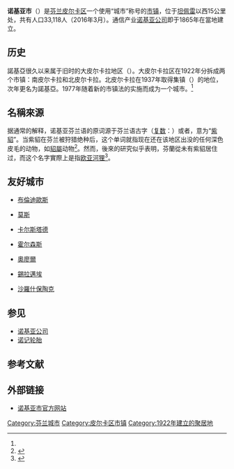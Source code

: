 {{otheruses|other=同名公司|诺基亚}}
{{Infobox Finnish municipality
|name                   = 諾基亞市
|official_name          = {{lang|fi|Nokian kaupunki}}
|other_name             =
|native_name            =
|native_name_lang       =
|nickname               =
|en_name = Nokia, Finland
|settlement_type        = 
|total_type             = <!-- to set a non-standard label for total area and population rows -->
|motto                  =
|image_skyline          = Nokian kirkko.jpg
|imagesize              = 150px
|image_caption          = 諾基亞市教堂，2005年12月
|image_flag             =
|flag_size              =
|image_seal             =
|seal_size              =
|image_shield           = Nokia.vaakuna.svg
|shield_size            =
|image_blank_emblem     =
|blank_emblem_type      =
|blank_emblem_size      =
|image_map              = Nokia.sijainti.suomi.2008.svg
|mapsize                =
|map_caption            = 諾基亞市在[[芬蘭|芬蘭]]的位置
|image_dot_map          =
|dot_mapsize            =
|dot_map_caption        =
|dot_x =  |dot_y =
|pushpin_map            = <!-- name of a location map as per Template:Location_map -->
|pushpin_label_position = <!-- position of the pushpin label: left, right, top, bottom, none -->
|pushpin_map_caption    =
|pushpin_mapsize        =
|region                 = [[皮爾卡區|皮爾卡區]]
|subregion              = [[坦佩雷次區|坦佩雷次區]]
<!-- Smaller parts (e.g. boroughs of a city) and seat of government -->
|seat_type              =
|seat                   =
|parts_type             =
|parts_style            = <!-- =list (for list), coll (for collapsed list), para (for paragraph format)
                               Default is list if up to 5 items, coll if more than 5-->
|parts                  = <!-- parts text, or header for parts list -->
|p1                     =
|p2                     = <!-- etc. up to p10: for separate parts to be listed-->
|government_footnotes   =
|leader_title           = [[市長|市長]]
|leader_name            = Markku Rahikkala
|established_title      = 成立
|established_date       = 1922年
|established_title2     = 建[[鎮|鎮]]
|established_date2      = 1937年
|established_title3     = 設[[市|市]]
|established_date3      = 1977年
|extinct_title          =
|extinct_date           =
|area_urban_km2         =
|area_metro_km2         =
|population_metro       =
|population_blank1_title = 
|population_blank1        = 
|population_density_metro_km2 =
|population_urban       =
|population_density_urban_km2 =
|population_note        =
|finnish_official       = 1
|swedish_official       =
|sami_official          =
|urbanisation           =
|unemployment           =
|blank1_name            =
|blank1_info            =
|blank2_name            =
|blank2_info            =
|blank3_name            =
|blank3_info            =
|blank4_name            =
|blank4_info            =
|coordinates_display    =
|coordinates_type       =
<!-- latNS=N and longEW=E set by default -->
|latd=   61 |latm=  29 |lats=
|longd= 023 |longm= 31 |longs=
|elevation_m            =
|postal_code            =
|website                = {{URL|https://www.nokiankaupunki.fi/}}
|footnotes              =
}}
'''诺基亚市'''（{{lang-fi|Nokia}}）是[[芬兰|芬兰]][[皮尔卡区|皮尔卡区]]一个使用“城市”称号的[[芬兰市镇|市镇]]，位于[[坦佩雷|坦佩雷]]以西15公里处，共有人口33,118人（2016年3月）。通信产业[[诺基亚公司|诺基亚公司]]即于1865年在當地建立。

== 历史 ==
諾基亞很久以来属于旧时的大皮尔卡拉地区（{{lang|fi|Suur-Pirkkala}}）。大皮尔卡拉区在1922年分拆成两个市镇：南皮尔卡拉和北皮尔卡拉。北皮尔卡拉在1937年取得集镇（{{lang|fi|kauppala}}）的地位，次年更名为諾基亞。1977年随着新的市镇法的实施而成为一个城市。<ref name="nois"/>

== 名稱來源 ==
据通常的解释，诺基亚芬兰语的原词{{lang|fi|Nokia}}源于芬兰语古字{{lang|fi|nois}}（[[複數_(語法)|复数]]：{{lang|fi|nokia}}）或者{{lang|fi|nokinäätä}}，意为“[[紫貂|紫貂]]”。当紫貂在芬兰被狩猎绝种后，这个单词就指现在还在该地区出没的任何深色皮毛的动物，如[[貂屬|貂屬]]动物<ref name="nois">{{cite web | url = https://www.nokiankaupunki.fi/kaupunki-ja-hallinto/nokia-tietoa/nokian-historia/ | title = Nokian historia | language = fi | publisher = Nokian kaupunki | accessdate = 2019-08-24 | archive-date = 2019-08-24 | archive-url = https://web.archive.org/web/20190824153303/https://www.nokiankaupunki.fi/kaupunki-ja-hallinto/nokia-tietoa/nokian-historia/ | dead-url = no }}</ref>。然而，後來的研究似乎表明，芬蘭從未有紫貂居住过，而{{lang|fi|nois}}这个名字實際上是指[[欧亚河狸|欧亚河狸]]<ref name="Huldén">{{Cite book | author = Huldén， Larry | title = Oliko soopeli karjalainen turkiseläin? ''Viipurin läänin historia II'' | location = Jyväskylä | date = 2004 | language = fi }}</ref>。

==友好城市==
* {{ISL}}[[布倫迪歐斯|布倫迪歐斯]]
* {{NOR}}[[莫斯|莫斯]]
* {{SWE}}[[卡尔斯塔德|卡尔斯塔德]]
* {{DNK}}[[霍尔森斯|霍尔森斯]]
* {{RUS}}[[奧廖爾|奧廖爾]]
* {{EST}}[[錫拉邁埃|錫拉邁埃]]
* {{HUN}}[[沙羅什保陶克|沙羅什保陶克]]

==参见==
* [[诺基亚公司|诺基亚公司]]
* [[诺记轮胎|诺记轮胎]]

==参考文献==
{{Reflist}}

==外部链接==
{{commonscat|Nokia, Finland}}
* [https://www.nokiankaupunki.fi/ 诺基亚市官方网站]{{Wayback|url=https://www.nokiankaupunki.fi/ |date=20180305142605 }} {{fi}}

[[Category:芬兰城市|Category:芬兰城市]]
[[Category:皮尔卡区市镇|Category:皮尔卡区市镇]]
[[Category:1922年建立的聚居地|Category:1922年建立的聚居地]]